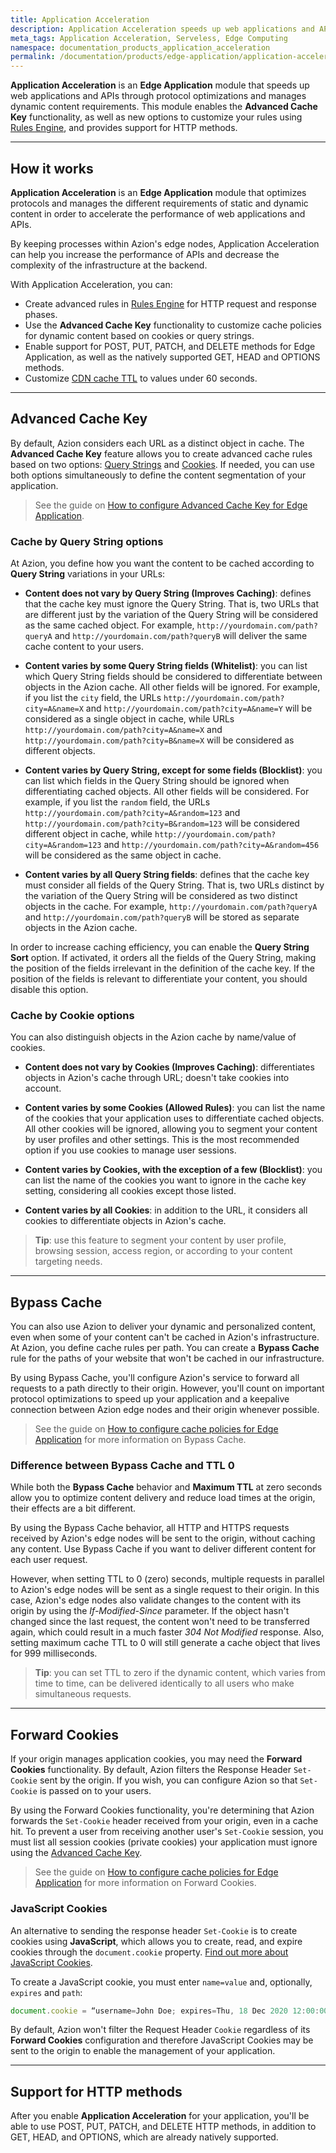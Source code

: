 ```yaml
---
title: Application Acceleration
description: Application Acceleration speeds up web applications and APIs through protocol optimizations and manages dynamic content requirements.
meta_tags: Application Acceleration, Serveless, Edge Computing
namespace: documentation_products_application_acceleration
permalink: /documentation/products/edge-application/application-acceleration/
---
```


**Application Acceleration** is an **Edge Application** module that speeds up web applications and APIs through protocol optimizations and manages dynamic content requirements. This module enables the **Advanced Cache Key** functionality, as well as new  options to customize your rules using [Rules Engine](/en/documentation/products/edge-application/rules-engine/), and provides support for HTTP methods.

---

## How it works

**Application Acceleration** is an **Edge Application** module that optimizes protocols and manages the different requirements of static and dynamic content in order to accelerate the performance of web applications and APIs.

By keeping processes within Azion's edge nodes, Application Acceleration can help you increase the performance of APIs and decrease the complexity of the infrastructure at the backend.

With Application Acceleration, you can:

- Create advanced rules in [Rules Engine](/en/documentation/products/edge-application/rules-engine/) for HTTP request and response phases.
- Use the **Advanced Cache Key** functionality to customize cache policies for dynamic content based on cookies or query strings.
- Enable support for POST, PUT, PATCH, and DELETE methods for Edge Application, as well as the natively supported GET, HEAD and OPTIONS methods.
- Customize [CDN cache TTL](/en/documentation/products/edge-application/edge-caching/#cdn-cache-settings) to values under 60 seconds.

---

## Advanced Cache Key

By default, Azion considers each URL as a distinct object in cache. The **Advanced Cache Key** feature allows you to create advanced cache rules based on two options: [Query Strings](#cache-by-query-string) and [Cookies](#cache-by-cookie). If needed, you can use both options simultaneously to define the content segmentation of your application.

> See the guide on [How to configure Advanced Cache Key for Edge Application](/en/documentation/products/guides/apis-performance-sites-application-acceleration/).

### Cache by Query String options 

At Azion, you define how you want the content to be cached according to **Query String** variations in your URLs:

- **Content does not vary by Query String (Improves Caching)**: defines that the cache key must ignore the Query String. That is, two URLs that are different just by the variation of the Query String will be considered as the same cached object. For example, `http://yourdomain.com/path?queryA` and `http://yourdomain.com/path?queryB` will deliver the same cache content to your users.

- **Content varies by some Query String fields (Whitelist)**: you can list which Query String fields should be considered to differentiate between objects in the Azion cache. All other fields will be ignored. For example, if you list the `city` field, the URLs `http://yourdomain.com/path?city=A&name=X` and `http://yourdomain.com/path?city=A&name=Y` will be considered as a single object in cache, while URLs `http://yourdomain.com/path?city=A&name=X` and `http://yourdomain.com/path?city=B&name=X` will be considered as different objects.

- **Content varies by Query String, except for some fields (Blocklist)**: you can list which fields in the Query String should be ignored when differentiating cached objects. All other fields will be considered. For example, if you list the `random` field, the URLs `http://yourdomain.com/path?city=A&random=123` and `http://yourdomain.com/path?city=B&random=123` will be considered different object in cache, while `http://yourdomain.com/path?city=A&random=123` and `http://yourdomain.com/path?city=A&random=456` will be considered as the same object in cache.

- **Content varies by all Query String fields**: defines that the cache key must consider all fields of the Query String. That is, two URLs distinct by the variation of the Query String will be considered as two distinct objects in the cache. For example, `http://yourdomain.com/path?queryA` and `http://yourdomain.com/path?queryB` will be stored as separate objects in the Azion cache.

In order to increase caching efficiency, you can enable the **Query String Sort** option. If activated, it orders all the fields of the Query String, making the position of the fields irrelevant in the definition of the cache key. If the position of the fields is relevant to differentiate your content, you should disable this option.

### Cache by Cookie options

You can also distinguish objects in the Azion cache by name/value of cookies.

- **Content does not vary by Cookies (Improves Caching)**: differentiates objects in Azion's cache through URL; doesn't take cookies into account.

- **Content varies by some Cookies (Allowed Rules)**: you can list the name of the cookies that your application uses to differentiate cached objects. All other cookies will be ignored, allowing you to segment your content by user profiles and other settings. This is the most recommended option if you use cookies to manage user sessions.

- **Content varies by Cookies, with the exception of a few (Blocklist)**: you can list the name of the cookies you want to ignore in the cache key setting, considering all cookies except those listed.

- **Content varies by all Cookies**: in addition to the URL, it considers all cookies to differentiate objects in Azion's cache.

> **Tip**: use this feature to segment your content by user profile, browsing session, access region, or according to your content targeting needs.

---

## Bypass Cache

You can also use Azion to deliver your dynamic and personalized content, even when some of your content can't be cached in Azion's infrastructure. At Azion, you define cache rules per path. You can create a **Bypass Cache** rule for the paths of your website that won't be cached in our infrastructure.

By using Bypass Cache, you'll configure Azion's service to forward all requests to a path directly to their origin. However, you'll count on important protocol optimizations to speed up your application and a keepalive connection between Azion edge nodes and their origin whenever possible.

> See the guide on [How to configure cache policies for Edge Application](/en/documentation/products/guides/edge-caching/#bypass-cache) for more information on Bypass Cache.

### Difference between Bypass Cache and TTL 0

While both the **Bypass Cache** behavior and **Maximum TTL** at zero seconds allow you to optimize content delivery and reduce load times at the origin, their effects are a bit different.

By using the Bypass Cache behavior, all HTTP and HTTPS requests received by Azion's edge nodes will be sent to the origin, without caching any content. Use Bypass Cache if you want to deliver different content for each user request.

However, when setting TTL to 0 (zero) seconds, multiple requests in parallel to Azion's edge nodes will be sent as a single request to their origin. In this case, Azion's edge nodes also validate changes to the content with its origin by using the *If-Modified-Since* parameter. If the object hasn't changed since the last request, the content won't need to be transferred again, which could result in a much faster *304 Not Modified* response. Also, setting maximum cache TTL to 0 will still generate a cache object that lives for 999 milliseconds.

> **Tip**: you can set TTL to zero if the dynamic content, which varies from time to time, can be delivered identically to all users who make simultaneous requests.

---

## Forward Cookies

If your origin manages application cookies, you may need the **Forward Cookies** functionality. By default, Azion filters the Response Header `Set-Cookie` sent by the origin. If you wish, you can configure Azion so that `Set-Cookie` is passed on to your users.

By using the Forward Cookies functionality, you're determining that Azion forwards the `Set-Cookie` header received from your origin, even in a cache hit. To prevent a user from receiving another user's `Set-Cookie` session, you must list all session cookies (private cookies) your application must ignore using the [Advanced Cache Key](#cache-by-cookie).

> See the guide on [How to configure cache policies for Edge Application](/en/documentation/products/guides/edge-caching/#forward-cookies) for more information on Forward Cookies.

### JavaScript Cookies

An alternative to sending the response header `Set-Cookie` is to create cookies using **JavaScript**, which allows you to create, read, and expire cookies through the `document.cookie` property. [Find out more about JavaScript Cookies](https://www.w3schools.com/js/js_cookies.asp).

To create a JavaScript cookie, you must enter `name=value` and, optionally, `expires` and `path`:

```js
document.cookie = “username=John Doe; expires=Thu, 18 Dec 2020 12:00:00 UTC; path=/”;
```

By default, Azion won't filter the Request Header `Cookie` regardless of its **Forward Cookies** configuration and therefore JavaScript Cookies may be sent to the origin to enable the management of your application.

---

## Support for HTTP methods

After you enable **Application Acceleration** for your application, you'll be able to use POST, PUT, PATCH, and DELETE HTTP methods, in addition to GET, HEAD, and OPTIONS, which are already natively supported.
